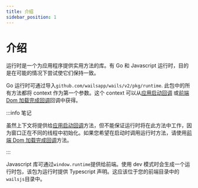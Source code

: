 ```yaml
---
title: 介绍
sidebar_position: 1
---
```


# 介绍

运行时是一个为应用程序提供实用方法的库。有 Go 和 Javascript 运行时，目的是在可能的情况下尝试使它们保持一致。

Go 运行时可通过导入`github.com/wailsapp/wails/v2/pkg/runtime`. 此包中的所有方法都将 context 作为第一个参数。这个 context 可以从[应用启动回调](/docs/reference/options#应用启动回调) 或[前端 Dom 加载完成回调](/docs/reference/options#前端-dom-加载完成回调)回调中获得。

:::info 笔记

虽然上下文将提供给[应用启动回调](/docs/reference/options#应用启动回调)方法，但不能保证运行时将在此方法中工作，因为窗口正在不同的线程中初始化。如果您希望在启动时调用运行时方法，请使用[前端 Dom 加载完成回调](/docs/reference/options#前端-dom-加载完成回调)方法。

:::

Javascript 库可通过`window.runtime`提供给前端。使用 dev 模式时会生成一个运行时包，该包为运行时提供 Typescript 声明。这应该位于您的前端目录中的`wailsjs`目录中。

